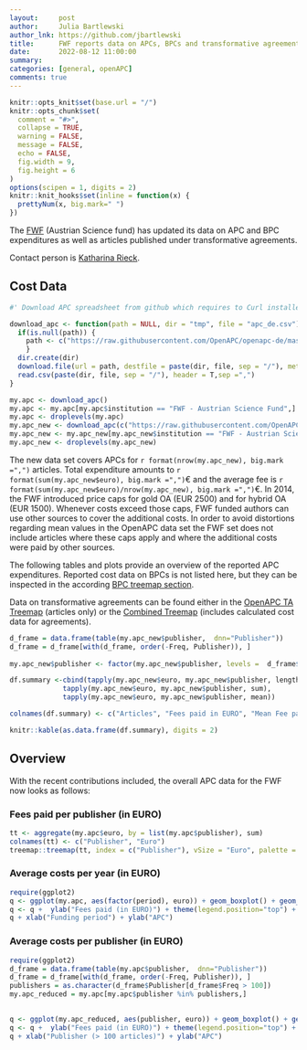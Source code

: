 ```yaml
---
layout:     post
author:     Julia Bartlewski
author_lnk: https://github.com/jbartlewski
title:      FWF reports data on APCs, BPCs and transformative agreements for 2021
date:       2022-08-12 11:00:00
summary:    
categories: [general, openAPC]
comments: true
---
```



```r
knitr::opts_knit$set(base.url = "/")
knitr::opts_chunk$set(
  comment = "#>",
  collapse = TRUE,
  warning = FALSE, 
  message = FALSE,
  echo = FALSE,
  fig.width = 9,
  fig.height = 6
)
options(scipen = 1, digits = 2)
knitr::knit_hooks$set(inline = function(x) {
  prettyNum(x, big.mark=" ")
})
```

The [FWF](https://www.fwf.ac.at/en/) (Austrian Science fund) has updated its data on APC and BPC expenditures as well as articles published under transformative agreements.

Contact person is [Katharina Rieck](https://www.fwf.ac.at/en/about-the-fwf/organisation/fwf-team/strategy-departments/strategy-policy-evaluation-analysis/vk/k-rieck/blp/0?tx_rsmemployee_pi1%5Bbluid%5D=757&cHash=d6c0dce43642822185e4e70514413bea).

## Cost Data

```r
#' Download APC spreadsheet from github which requires to Curl installed

download_apc <- function(path = NULL, dir = "tmp", file = "apc_de.csv"){
  if(is.null(path)) {
    path <- c("https://raw.githubusercontent.com/OpenAPC/openapc-de/master/data/apc_de.csv")
    } 
  dir.create(dir) 
  download.file(url = path, destfile = paste(dir, file, sep = "/"), method = "curl")
  read.csv(paste(dir, file, sep = "/"), header = T,sep =",")
}

my.apc <- download_apc()
my.apc <- my.apc[my.apc$institution == "FWF - Austrian Science Fund",]
my.apc <- droplevels(my.apc)
my.apc_new <- download_apc(c("https://raw.githubusercontent.com/OpenAPC/openapc-de/master/data/fwf/fwf_openapc_2021_enriched.csv"))
my.apc_new <- my.apc_new[my.apc_new$institution == "FWF - Austrian Science Fund",]
my.apc_new <- droplevels(my.apc_new)
```

The new data set covers APCs for `r format(nrow(my.apc_new), big.mark =",")` articles. Total expenditure amounts to `r format(sum(my.apc_new$euro), big.mark =",")`€ and the average fee is `r format(sum(my.apc_new$euro)/nrow(my.apc_new), big.mark =",")`€. In 2014, the FWF introduced price caps for gold OA (EUR 2500) and for hybrid OA (EUR 1500). Whenever costs exceed those caps, FWF funded authors can use other sources to cover the additional costs. In order to avoid distortions regarding mean values in the OpenAPC data set the FWF set does not include articles where these caps apply and where the additional costs were paid by other sources.

The following tables and plots provide an overview of the reported APC expenditures. Reported cost data on BPCs is not listed here, but they can be inspected in the according [BPC treemap section](https://treemaps.openapc.net/apcdata/bpc/#institution/).

Data on transformative agreements can be found either in the [OpenAPC TA Treemap](https://treemaps.openapc.net/apcdata/transformative-agreements/#institution/FWF%20-%20Austrian%20Science%20Fund/) (articles only) or the [Combined Treemap](https://treemaps.openapc.net/apcdata/combined/#institution/FWF%20-%20Austrian%20Science%20Fund/) (includes calculated cost data for agreements).


```r
d_frame = data.frame(table(my.apc_new$publisher,  dnn="Publisher"))                 
d_frame = d_frame[with(d_frame, order(-Freq, Publisher)), ]                                           
                                    
my.apc_new$publisher <- factor(my.apc_new$publisher, levels =  d_frame$Publisher)

df.summary <-cbind(tapply(my.apc_new$euro, my.apc_new$publisher, length),
             tapply(my.apc_new$euro, my.apc_new$publisher, sum),
             tapply(my.apc_new$euro, my.apc_new$publisher, mean))

colnames(df.summary) <- c("Articles", "Fees paid in EURO", "Mean Fee paid")

knitr::kable(as.data.frame(df.summary), digits = 2)
```

## Overview

With the recent contributions included, the overall APC data for the FWF now looks as follows: 

### Fees paid per publisher (in EURO)

```r
tt <- aggregate(my.apc$euro, by = list(my.apc$publisher), sum)
colnames(tt) <- c("Publisher", "Euro")
treemap::treemap(tt, index = c("Publisher"), vSize = "Euro", palette = "Paired")
```

###  Average costs per year (in EURO)

```r
require(ggplot2)
q <- ggplot(my.apc, aes(factor(period), euro)) + geom_boxplot() + geom_point()
q <- q +  ylab("Fees paid (in EURO)") + theme(legend.position="top") + theme_bw(base_size = 18)
q + xlab("Funding period") + ylab("APC")
```

###  Average costs per publisher (in EURO)

```r
require(ggplot2)
d_frame = data.frame(table(my.apc$publisher,  dnn="Publisher"))                 
d_frame = d_frame[with(d_frame, order(-Freq, Publisher)), ]
publishers = as.character(d_frame$Publisher[d_frame$Freq > 100])
my.apc_reduced = my.apc[my.apc$publisher %in% publishers,]

  
q <- ggplot(my.apc_reduced, aes(publisher, euro)) + geom_boxplot() + geom_point()
q <- q +  ylab("Fees paid (in EURO)") + theme(legend.position="top") + theme_bw(base_size = 18) + coord_flip()
q + xlab("Publisher (> 100 articles)") + ylab("APC")
```
